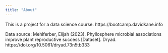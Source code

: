 ```yaml
---
title: "About"
---
```


This is a project for a data science course. https://bootcamp.davidkane.info

Data source:
Mehlferber, Elijah (2023). Phyllosphere microbial associations improve plant reproductive success [Dataset]. Dryad. https://doi.org/10.5061/dryad.73n5tb333


